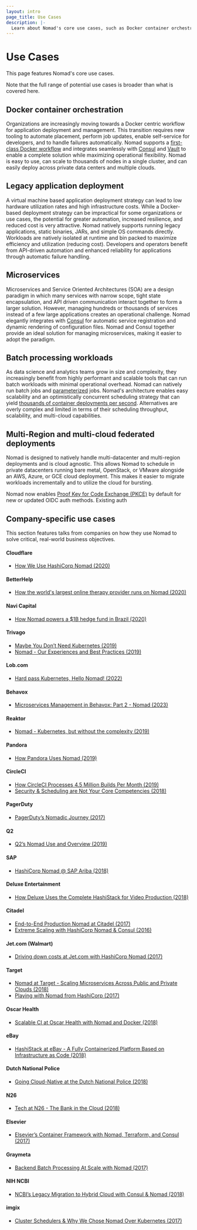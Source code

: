 ```yaml
---
layout: intro
page_title: Use Cases
description: |-
  Learn about Nomad's core use cases, such as Docker container orchestration, legacy application deployment, microservices, batch processing workloads, and multi-cloud federated deployemnts.
---
```


# Use Cases

This page features Nomad's core use cases.

Note that the full range of potential use cases is broader than what is covered here.

## Docker container orchestration

Organizations are increasingly moving towards a Docker centric workflow for
application deployment and management. This transition requires new tooling
to automate placement, perform job updates, enable self-service for developers,
and to handle failures automatically. Nomad supports a [first-class Docker workflow](/nomad/docs/job-declare/task-driver/docker)
and integrates seamlessly with [Consul](/nomad/docs/networking/consul)
and [Vault](/nomad/docs/secure/vault) to enable a complete solution
while maximizing operational flexibility. Nomad is easy to use, can scale to
thousands of nodes in a single cluster, and can easily deploy across private data
centers and multiple clouds.

## Legacy application deployment

A virtual machine based application deployment strategy can lead to low hardware
utilization rates and high infrastructure costs. While a Docker-based deployment
strategy can be impractical for some organizations or use cases, the potential for
greater automation, increased resilience, and reduced cost is very attractive.
Nomad natively supports running legacy applications, static binaries, JARs, and
simple OS commands directly. Workloads are natively isolated at runtime and bin
packed to maximize efficiency and utilization (reducing cost). Developers and
operators benefit from API-driven automation and enhanced reliability for
applications through automatic failure handling.

## Microservices

Microservices and Service Oriented Architectures (SOA) are a design paradigm in
which many services with narrow scope, tight state encapsulation, and API driven
communication interact together to form a larger solution. However, managing hundreds
or thousands of services instead of a few large applications creates an operational
challenge. Nomad elegantly integrates with [Consul](/nomad/docs/networking/consul)
for automatic service registration and dynamic rendering of configuration files. Nomad
and Consul together provide an ideal solution for managing microservices, making it
easier to adopt the paradigm.

## Batch processing workloads

As data science and analytics teams grow in size and complexity, they increasingly
benefit from highly performant and scalable tools that can run batch workloads with
minimal operational overhead. Nomad can natively run batch jobs and [parameterized](https://www.hashicorp.com/blog/replacing-queues-with-nomad-dispatch) jobs.
Nomad's architecture enables easy scalability and an optimistically
concurrent scheduling strategy that can yield [thousands of container deployments per
second](https://www.hashicorp.com/c1m). Alternatives are overly complex and limited
in terms of their scheduling throughput, scalability, and multi-cloud capabilities.

## Multi-Region and multi-cloud federated deployments

Nomad is designed to natively handle multi-datacenter and multi-region deployments
and is cloud agnostic. This allows Nomad to schedule in private datacenters running
bare metal, OpenStack, or VMware alongside an AWS, Azure, or GCE cloud deployment.
This makes it easier to migrate workloads incrementally and to utilize the cloud
for bursting.


Nomad now enables [Proof Key for Code Exchange
(PKCE)](https://oauth.net/2/pkce/) by default for new or updated OIDC auth
methods. Existing auth


## Company-specific use cases

This section features talks from companies on how they use Nomad to solve critical, real-world business objectives.

#### Cloudflare

- [How We Use HashiCorp Nomad (2020)](https://blog.cloudflare.com/how-we-use-hashicorp-nomad/)

#### BetterHelp

- [How the world's largest online therapy provider runs on Nomad (2020)](https://www.youtube.com/watch?v=eN2ghrGpiUo)

#### Navi Capital

- [How Nomad powers a \$1B hedge fund in Brazil (2020)](https://www.hashicorp.com/blog/nomad-community-story-navi-capital/)

#### Trivago

- [Maybe You Don’t Need Kubernetes (2019)](https://endler.dev/2019/maybe-you-dont-need-kubernetes/)
- [Nomad - Our Experiences and Best Practices (2019)](https://tech.trivago.com/2019/01/25/nomad-our-experiences-and-best-practices/)

#### Lob.com

- [Hard pass Kubernetes, Hello Nomad! (2022)](https://www.lob.com/blog/alternative-to-kubernetes)

#### Behavox

- [Microservices Management in Behavox: Part 2 - Nomad (2023)](https://blog.behavox.engineering/microservices-management-in-behavox-part-2-nomad/)

#### Reaktor

- [Nomad - Kubernetes, but without the complexity (2019)](https://youtu.be/GkmyNBUugg8)

#### Pandora

- [How Pandora Uses Nomad (2019)](https://www.youtube.com/watch?v=OsZeKTP2u98&t=2s)

#### CircleCI

- [How CircleCI Processes 4.5 Million Builds Per Month (2019)](https://stackshare.io/circleci/how-circleci-processes-4-5-million-builds-per-month)
- [Security & Scheduling are Not Your Core Competencies (2018)](https://www.hashicorp.com/resources/nomad-vault-circleci-security-scheduling)

#### PagerDuty

- [PagerDuty’s Nomadic Journey (2017)](https://www.hashicorp.com/resources/pagerduty-nomad-journey)

#### Q2

- [Q2’s Nomad Use and Overview (2019)](https://www.youtube.com/watch?v=OsZeKTP2u98&feature=youtu.be&t=1499)

#### SAP

- [HashiCorp Nomad @ SAP Ariba (2018)](https://www.hashicorp.com/resources/nomad-community-call-core-team-sap-ariba)

#### Deluxe Entertainment

- [How Deluxe Uses the Complete HashiStack for Video Production (2018)](https://www.hashicorp.com/resources/deluxe-hashistack-video-production)

#### Citadel

- [End-to-End Production Nomad at Citadel (2017)](https://www.hashicorp.com/resources/end-to-end-production-nomad-citadel)
- [Extreme Scaling with HashiCorp Nomad & Consul (2016)](https://www.hashicorp.com/resources/citadel-scaling-hashicorp-nomad-consul)

#### Jet.com (Walmart)

- [Driving down costs at Jet.com with HashiCorp Nomad (2017)](https://www.hashicorp.com/resources/jet-walmart-hashicorp-nomad-azure-run-apps)

#### Target

- [Nomad at Target - Scaling Microservices Across Public and Private Clouds (2018)](https://www.hashicorp.com/resources/nomad-scaling-target-microservices-across-cloud)
- [Playing with Nomad from HashiCorp (2017)](https://danielparker.me/nomad/hashicorp/schedulers/nomad/)

#### Oscar Health

- [Scalable CI at Oscar Health with Nomad and Docker (2018)](https://www.hashicorp.com/resources/scalable-ci-oscar-health-insurance-nomad-docker)

#### eBay

- [HashiStack at eBay - A Fully Containerized Platform Based on Infrastructure as Code (2018)](https://www.hashicorp.com/resources/ebay-hashistack-fully-containerized-platform-iac)

#### Dutch National Police

- [Going Cloud-Native at the Dutch National Police (2018)](https://www.hashicorp.com/resources/going-cloud-native-at-the-dutch-national-police)

#### N26

- [Tech at N26 - The Bank in the Cloud (2018)](https://medium.com/insiden26/tech-at-n26-the-bank-in-the-cloud-e5ff818b528b)

#### Elsevier

- [Elsevier’s Container Framework with Nomad, Terraform, and Consul (2017)](https://www.hashicorp.com/resources/elsevier-nomad-container-framework-demo)

#### Graymeta

- [Backend Batch Processing At Scale with Nomad (2017)](https://www.hashicorp.com/resources/backend-batch-processing-nomad)

#### NIH NCBI

- [NCBI’s Legacy Migration to Hybrid Cloud with Consul & Nomad (2018)](https://www.hashicorp.com/resources/ncbi-legacy-migration-hybrid-cloud-consul-nomad)

#### imgix

- [Cluster Schedulers & Why We Chose Nomad Over Kubernetes (2017)](https://medium.com/@copyconstruct/schedulers-kubernetes-and-nomad-b0f2e14a896)

